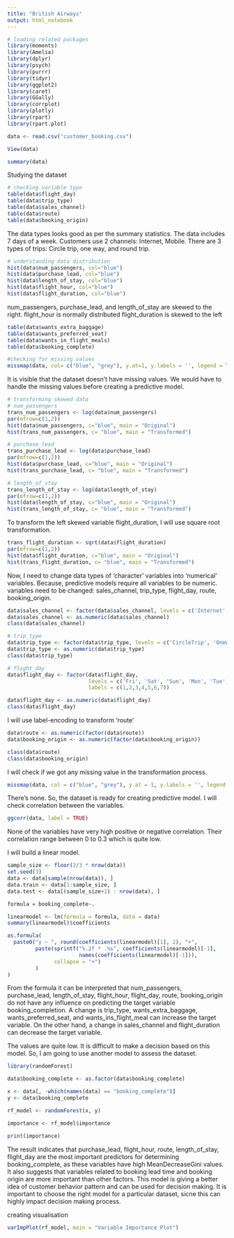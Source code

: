 ---
title: "British Airways"
output: html_notebook
---
```{r}
# loading related packages
library(moments)
library(Amelia)
library(dplyr)
library(psych)
library(purrr)
library(tidyr)
library(ggplot2)
library(caret)
library(GGally)
library(corrplot)
library(plotly)
library(rpart)
library(rpart.plot)
```

```{r}
data <- read.csv("customer_booking.csv")
```

```{r}
View(data)
```

```{r}
summary(data)
```

Studying the dataset
```{r}
# checking variable type
table(data$flight_day)
table(data$trip_type)
table(data$sales_channel)
table(data$route)
table(data$booking_origin)
```

The data types looks good as per the summary statistics.
The data includes 7 days of a week.
Customers use 2 channels: Internet, Mobile.
There are 3 types of trips: Circle trip, one way, and round trip.

```{r}
# understanding data distribution
hist(data$num_passengers, col="blue")
hist(data$purchase_lead, col="blue")
hist(data$length_of_stay, col="blue")
hist(data$flight_hour, col="blue")
hist(data$flight_duration, col="blue")
```

num_passengers, purchase_lead, and length_of_stay are skewed to the right.
flight_hour is normally distributed
flight_duration is skewed to the left

```{r}
table(data$wants_extra_baggage)
table(data$wants_preferred_seat)
table(data$wants_in_flight_meals)
table(data$booking_complete)
```

```{r}
#checking for missing values
missmap(data, col= c("blue", "grey"), y.at=1, y.labels = '', legend = TRUE)
```
It is visible that the dataset doesn't have missing values. We would have to handle the missing values before creating a predictive model.

```{r}
# transforming skewed data
# num_passengers
trans_num_passengers <- log(data$num_passengers)
par(mfrow=c(1,2))
hist(data$num_passengers, c="blue", main = "Original")
hist(trans_num_passengers, c= "blue", main = "Transformed")

```

```{r}
# purchase_lead
trans_purchase_lead <- log(data$purchase_lead)
par(mfrow=c(1,2))
hist(data$purchase_lead, c="blue", main = "Original")
hist(trans_purchase_lead, c= "blue", main = "Transformed")

```

```{r}
# length_of_stay
trans_length_of_stay <- log(data$length_of_stay)
par(mfrow=c(1,2))
hist(data$length_of_stay, c="blue", main = "Original")
hist(trans_length_of_stay, c= "blue", main = "Transformed")

```

To transform the left skewed variable flight_duration, I will use square root transformation.

```{r}
trans_flight_duration <- sqrt(data$flight_duration)
par(mfrow=c(1,2))
hist(data$flight_duration, c="blue", main = "Original")
hist(trans_flight_duration, c= "blue", main = "Transformed")
```

Now, I need to change data types of 'character' variables into 'numerical' variables. Because, predictive models require all variables to be numeric.
variables need to be changed: sales_channel, trip_type, flight_day, route, booking_origin.

```{r}
data$sales_channel <- factor(data$sales_channel, levels = c('Internet', 'Mobile'))
data$sales_channel <- as.numeric(data$sales_channel)
class(data$sales_channel)
```

```{r}
# trip_type
data$trip_type <- factor(data$trip_type, levels = c('CircleTrip', 'OneWay', 'RoundTrip'))
data$trip_type <- as.numeric(data$trip_type)
class(data$trip_type)
```

```{r}
# flight_day
data$flight_day <- factor(data$flight_day, 
                          levels = c('Fri', 'Sat', 'Sun', 'Mon', 'Tue', 'Wed', 'Thu'),
                          labels = c(1,2,3,4,5,6,7))

data$flight_day <- as.numeric(data$flight_day)
class(data$flight_day)
```
I will use label-encoding to transform 'route'

```{r}
data$route <- as.numeric(factor(data$route))
data$booking_origin <- as.numeric(factor(data$booking_origin))
```


```{r}
class(data$route)
class(data$booking_origin)
```
I will check if we got any missing value in the transformation process.
```{r}
missmap(data, col = c("blue", "grey"), y.at = 1, y.labels = '', legend = TRUE)
```

There's none. So, the dataset is ready for creating predictive model.
I will check correlation between the variables.

```{r}
ggcorr(data, label = TRUE)
```
None of the variables have very high positive or negative correlation. Their correlation range between 0 to 0.3 which is quite low.

I will build a linear model.

```{r}
sample_size <- floor(2/3 * nrow(data))
set.seed(3)
data <- data[sample(nrow(data)), ]
data.train <- data[1:sample_size, ]
data.test <- data[(sample_size+1) : nrow(data), ]

formula = booking_complete~.
```

```{r}
linearmodel <- lm(formula = formula, data = data)
summary(linearmodel)$coefficients
```

```{r}
as.formula(
  paste0("y ~ ", round(coefficients(linearmodel)[1], 2), "+",
         paste(sprintf("%.2f * .%s", coefficients(linearmodel)[-1],
                       names(coefficients(linearmodel)[-1])),
               collapse = "+")
         )
)
```
From the formula it can be interpreted that num_passengers, purchase_lead, length_of_stay, flight_hour, flight_day, route, booking_origin do not have any influence on predicting the target variable booking_completion.
A change is trip_type, wants_extra_baggage, wants_preferred_seat, and wants_ins_flight_meal can increase the target variable.
On the other hand, a change in sales_channel and flight_duration can decrease the target variable.

The values are quite low. It is difficult to make a decision based on this model.
So, I am going to use another model to assess the dataset.

```{r}
library(randomForest)
```

```{r}
data$booking_complete <- as.factor(data$booking_complete)

x <- data[, -which(names(data) == "booking_complete")]
y <- data$booking_complete

rf_model <- randomForest(x, y)

importance <- rf_model$importance

print(importance)
```
The result indicates that purchase_lead, flight_hour, route, length_of_stay, flight_day are the most important predictors for determining booking_complete, as these variables have high MeanDecreaseGini values.
It also suggests that variables related to booking lead time and booking origin are more important than other factors.
This model is giving a better idea of customer behavior pattern and can be used for decision making.
It is important to choose the right model for a particular dataset, sicne this can highly impact decision making process.

creating visualisation

```{r}
varImpPlot(rf_model, main = "Variable Importance Plot")
```


